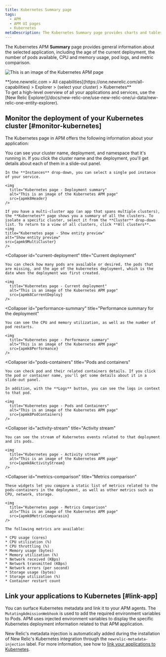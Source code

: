 ```yaml
---
title: Kubernetes Summary page 
tags:
  - APM
  - APM UI pages
  - Kubernetes
metaDescription: The Kubernetes Summary page provides charts and tables that you can drill down into details about your selected app's performance.
---
```











The Kubernetes APM **Summary** page provides general information about the selected application, including the age of the current deployment, the number of pods available, CPU and memory usage, pod logs, and metric comparison.

<img
  title="Kubernetes page"
  alt="This is an image of the Kubernetes APM page"
  src={apmk8ApmUi}
/>

<figcaption>
  **[one.newrelic.com > All capabilities](https://one.newrelic.com/all-capabilities) > Explorer > (select your cluster) > Kubernetes**
</figcaption>

<Callout variant="tip">
  To get a high-level overview of all your applications and services, use the [New Relic Explorer](/docs/new-relic-one/use-new-relic-one/ui-data/new-relic-one-entity-explorer).
</Callout>

## Monitor the deployment of your Kubernetes cluster [#monitor-kubernetes]

The Kubernetes page in APM offers the following information about your application:

<CollapserGroup>
  <Collapser
    id="deployment-summary"
    title="Deployment summary"
  >
    You can see your cluster name, deployment, and namespace that it's running in. If you click the cluster name and the deployment, you'll get details about each of them in a slide-out panel.

    In the **Instances** drop-down, you can select a single pod instance of your service.

    <img
      title="Kubernetes page - Deployment summary"
      alt="This is an image of the Kubernetes APM page"
      src={apmk8Header}
    />
     
    If you have a multi-cluster app (an app that spans multiple clusters), the **Kubernetes** page shows you a summary of all the clusters. To isolate a specific cluster, select it from the **Cluster** drop-down list. To return to a view of all clusters, click **All clusters**.
    <img
    title="Kubernetes page - Show entity preview"
    alt="Show entity preview"
    src={apmk9MultiCluster}
    />
    
  </Collapser>

  <Collapser
    id="current-deployment"
    title="Current deployment"
  >
    You can check how many pods are available or desired, the pods that are missing, and the age of the kubernetes deployment, which is the date when the deployment was first created.

    <img
      title="Kubernetes page - Current deployment"
      alt="This is an image of the Kubernetes APM page"
      src={apmk8CurrentDeploy}
    />
  </Collapser>

  <Collapser
    id="performance-summary"
    title="Performance summary for the deployment"
  >
    You can see the CPU and memory utilization, as well as the number of pod restarts.

    <img
      title="Kubernetes page - Performance summary"
      alt="This is an image of the Kubernetes APM page"
      src={apmk8Performance}
    />
  </Collapser>

  <Collapser
    id="pods-containers"
    title="Pods and containers"
  >
    You can check pod and their related containers details. If you click the pod or container name, you'll get some details about it in a slide-out panel.

    In addition, with the **Logs** button, you can see the logs in context to that pod.

    <img
      title="Kubernetes page - Pods and Containers"
      alt="This is an image of the Kubernetes APM page"
      src={apmk8PodContainers}
    />
  </Collapser>

  <Collapser
    id="activity-stream"
    title="Activity stream"
  >
    You can see the stream of Kubernetes events related to that deployment and its pods.

    <img
      title="Kubernetes page - Activity stream"
      alt="This is an image of the Kubernetes APM page"
      src={apmk8ActivityStream}
    />
    
  </Collapser>

  <Collapser
    id="metrics-comparison"
    title="Metrics comparison"
  >
    These widgets let you compare a static list of metrics related to the pods-containers in the deployment, as well as other metrics such as CPU, network, storage.

    <img
      title="Kubernetes page - Metrics Comparison"
      alt="This is an image of the Kubernetes APM page"
      src={apmk8MetricComparasin}
    />

    The following metrics are available:

    * CPU usage (cores)
    * CPU utilization (%)
    * CPU throttling (%)
    * Memory usage (bytes)
    * Memory utilization (%)
    * Network received (KBps)
    * Network transmitted (KBps)
    * Network errors (per second)
    * Storage usage (bytes)
    * Storage utilization (%)
    * Container restart count
  </Collapser>
</CollapserGroup>

## Link your applications to Kubernetes [#link-app]

You can surface Kubernetes metadata and link it to your APM agents. The `MutatingAdmissionWebhook` is used to add the required environment variables to Pods. APM uses injected environment variables to display the specific Kubernetes deployment information related to that APM application.

New Relic's metadata injection is automatically added during the installation of New Relic's Kubernetes integration through the `newrelic-metadata-injection` label. For more information, see how to [link your applications to Kubernetes](/docs/kubernetes-pixie/kubernetes-integration/advanced-configuration/link-your-applications-kubernetes/).
